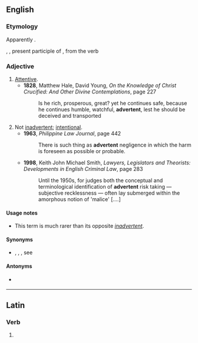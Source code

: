 ==English==

===Etymology===
Apparently {{back-form|en|inadvertent|nocap=1}}.

{{etyl|la|en}} {{m|la|advertent|advertent-}}, {{m|la|advertens}}, present participle of {{m|la|advertere}}, from the verb {{m|la|adverto||I give or draw attention to}}

===Adjective===
{{en-adj}}

# [[attentive|Attentive]].
#* '''1828''', Matthew Hale, David Young, ''On the Knowledge of Christ Crucified: And Other Divine Contemplations'', page 227
#*: Is he rich, prosperous, great? yet he continues safe, because he continues humble, watchful, '''advertent''', lest he should be deceived and transported
# Not [[inadvertent]]; [[intentional]].
#* '''1963''', ''Philippine Law Journal'', page 442
#*: There is such thing as '''advertent''' negligence in which the harm is foreseen as possible or probable.
#* '''1998''', Keith John Michael Smith, ''Lawyers, Legislators and Theorists: Developments in English Criminal Law'', page 283
#*: Until the 1950s, for judges both the conceptual and terminological identification of '''advertent''' risk taking — subjective recklessness — often lay submerged within the amorphous notion of 'malice' [....]

====Usage notes====
* This term is much rarer than its opposite ''[[inadvertent]]''.

====Synonyms====
* {{sense|intentional}} {{l|en|deliberate}}, {{l|en|purposeful}}, {{l|en|purposive}}, see {{l|en|Thesaurus:intentional}}

====Antonyms====
* {{sense|intentional}} {{l|en|inadvertent}}

----

==Latin==

===Verb===
{{la-verb-form|advertent}}

# {{inflection of|la|advertō||3|p|futr|actv|indc}}